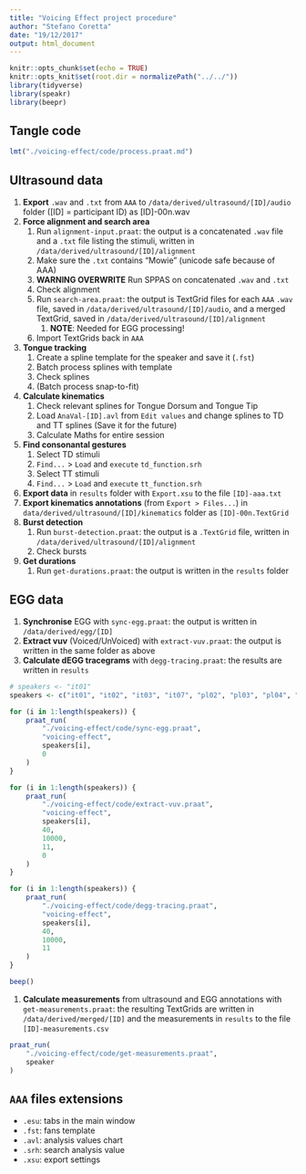 ```yaml
---
title: "Voicing Effect project procedure"
author: "Stefano Coretta"
date: "19/12/2017"
output: html_document
---
```


```r
knitr::opts_chunk$set(echo = TRUE)
knitr::opts_knit$set(root.dir = normalizePath("../../"))
library(tidyverse)
library(speakr)
library(beepr)
```

## Tangle code

```r
lmt("./voicing-effect/code/process.praat.md")
```


## Ultrasound data

1. **Export** `.wav` and `.txt` from `AAA` to `/data/derived/ultrasound/[ID]/audio` folder ([ID] = participant ID) as [ID]-00n.wav
1. **Force alignment and search area**
   1. Run `alignment-input.praat`: the output is a concatenated `.wav` file and a `.txt` file listing the stimuli, written in `/data/derived/ultrasound/[ID]/alignment`
   1. Make sure the `.txt` contains "Mowie" (unicode safe because of AAA)
   1. **WARNING OVERWRITE** Run SPPAS on concatenated `.wav` and `.txt`
   1. Check alignment
   1. Run `search-area.praat`: the output is TextGrid files for each `AAA` `.wav` file, saved in `/data/derived/ultrasound/[ID]/audio`, and a merged TextGrid, saved in `/data/derived/ultrasound/[ID]/alignment`
        1. **NOTE**: Needed for EGG processing!
   1. Import TextGrids back in `AAA`
1. **Tongue tracking**
   1. Create a spline template for the speaker and save it (`.fst`)
   1. Batch process splines with template
   1. Check splines
   1. (Batch process snap-to-fit)
1. **Calculate kinematics**
   1. Check relevant splines for Tongue Dorsum and Tongue Tip
   1. Load `AnaVal-[ID].avl` from `Edit values` and change splines to TD and TT splines (Save it for the future)
   1. Calculate Maths for entire session
1. **Find consonantal gestures**
   1. Select TD stimuli
   1. `Find...` > `Load` and `execute` `td_function.srh`
   1. Select TT stimuli
   1. `Find...` > `Load` and `execute` `tt_function.srh`
1. **Export data** in `results` folder with `Export.xsu` to the file `[ID]-aaa.txt`
1. **Export kinematics annotations** (from `Export > Files...`) in `data/derived/ultrasound/[ID]/kinematics` folder as `[ID]-00n.TextGrid`
1. **Burst detection**
   1. Run `burst-detection.praat`: the output is a `.TextGrid` file, written in `/data/derived/ultrasound/[ID]/alignment`
   1. Check bursts
1. **Get durations**
   1. Run `get-durations.praat`: the output is written in the `results` folder

## EGG data

1. **Synchronise** EGG with `sync-egg.praat`: the output is written in `/data/derived/egg/[ID]`
1. **Extract vuv** (Voiced/UnVoiced) with `extract-vuv.praat`: the output is written in the same folder as above
1. **Calculate dEGG tracegrams** with `degg-tracing.praat`: the results are written in `results`

```r
# speakers <- "it01"
speakers <- c("it01", "it02", "it03", "it07", "pl02", "pl03", "pl04", "pl05")

for (i in 1:length(speakers)) {
    praat_run(
        "./voicing-effect/code/sync-egg.praat",
        "voicing-effect",
        speakers[i],
        0
    )
}

for (i in 1:length(speakers)) {
    praat_run(
        "./voicing-effect/code/extract-vuv.praat",
        "voicing-effect",
        speakers[i],
        40,
        10000,
        11,
        0
    )
}

for (i in 1:length(speakers)) {
    praat_run(
        "./voicing-effect/code/degg-tracing.praat",
        "voicing-effect",
        speakers[i],
        40,
        10000,
        11
    )
}

beep()
```

1. **Calculate measurements** from ultrasound and EGG annotations with `get-measurements.praat`: the resulting TextGrids are written in `/data/derived/merged/[ID]` and the measurements in `results` to the file `[ID]-measurements.csv`

```r
praat_run(
    "./voicing-effect/code/get-measurements.praat",
    speaker
)
```


## `AAA` files extensions
* `.esu`: tabs in the main window
* `.fst`: fans template
* `.avl`: analysis values chart
* `.srh`: search analysis value
* `.xsu`: export settings
